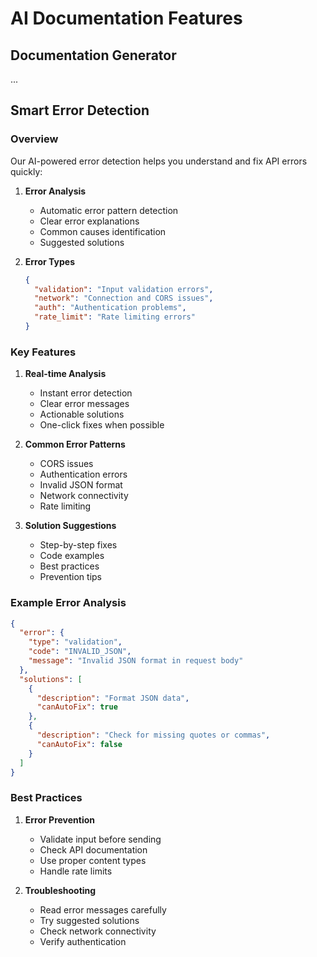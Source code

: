 # AI Documentation Features

## Documentation Generator
...

## Smart Error Detection

### Overview
Our AI-powered error detection helps you understand and fix API errors quickly:

1. **Error Analysis**
   - Automatic error pattern detection
   - Clear error explanations
   - Common causes identification
   - Suggested solutions

2. **Error Types**
   ```json
   {
     "validation": "Input validation errors",
     "network": "Connection and CORS issues",
     "auth": "Authentication problems",
     "rate_limit": "Rate limiting errors"
   }
   ```

### Key Features

1. **Real-time Analysis**
   - Instant error detection
   - Clear error messages
   - Actionable solutions
   - One-click fixes when possible

2. **Common Error Patterns**
   - CORS issues
   - Authentication errors
   - Invalid JSON format
   - Network connectivity
   - Rate limiting

3. **Solution Suggestions**
   - Step-by-step fixes
   - Code examples
   - Best practices
   - Prevention tips

### Example Error Analysis
```json
{
  "error": {
    "type": "validation",
    "code": "INVALID_JSON",
    "message": "Invalid JSON format in request body"
  },
  "solutions": [
    {
      "description": "Format JSON data",
      "canAutoFix": true
    },
    {
      "description": "Check for missing quotes or commas",
      "canAutoFix": false
    }
  ]
}
```

### Best Practices
1. **Error Prevention**
   - Validate input before sending
   - Check API documentation
   - Use proper content types
   - Handle rate limits

2. **Troubleshooting**
   - Read error messages carefully
   - Try suggested solutions
   - Check network connectivity
   - Verify authentication 
